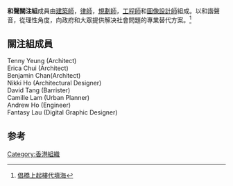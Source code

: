 {{Expand|time=2014-04-15T04:01:05+00:00}}
{{Refimprove|time=2014-04-15T04:01:05+00:00}}
'''和聲關注組'''成員由[[建築師|建築師]]，[[律師|律師]]，[[規劃師|規劃師]]，[[工程師|工程師]]和[[圖像設計師|圖像設計師]]組成。以和諧聲音，從理性角度，向政府和大眾提供解决社會問題的專業替代方案。<ref>[http://hk.apple.nextmedia.com/news/art/20120214/16067778 倡橋上起樓代填海]</ref>

==關注組成員==
Tenny Yeung (Architect)<br />
Erica Chui (Architect)<br />
Benjamin Chan(Architect)<br />
Nikki Ho (Architectural Designer)<br />
David Tang (Barrister)<br />
Camille Lam (Urban Planner)<br />
Andrew Ho (Engineer)<br />
Fantasy Lau (Digital Graphic Designer)

==参考==
<references/>

[[Category:香港組織|Category:香港組織]]